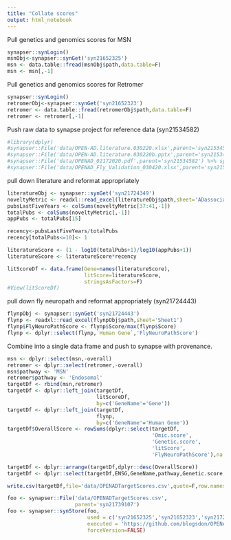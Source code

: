 ```yaml
---
title: "Collate scores"
output: html_notebook
---
```


Pull genetics and genomics scores for MSN

```r
synapser::synLogin()
msnObj<-synapser::synGet('syn21652325')
msn <- data.table::fread(msnObj$path,data.table=F)
msn <- msn[,-1]
```

Pull genetics and genomics scores for Retromer
```r
synapser::synLogin()
retromerObj<-synapser::synGet('syn21652323')
retromer <- data.table::fread(retromerObj$path,data.table=F)
retromer <- retromer[,-1]
```


Push raw data to synapse project for reference data (syn21534582)
```r
#library(dplyr)
#synapser::File('data/OPEN-AD.literature.030220.xlsx',parent='syn21534582') %>% synapser::synStore()
#synapser::File('data/OPEN-AD.literature.030220b.pptx',parent='syn21534582') %>% synapser::synStore()
#synapser::File('data/OPENAD_02172020.pdf',parent='syn21534582') %>% synapser::synStore()
#synapser::File('data/OPENAD_Fly_Validation_030420.xlsx',parent='syn21534582') %>% synapser::synStore()
```

pull down literature and reformat appropriately
```r
literatureObj <- synapser::synGet('syn21724349')
noveltyMetric <- readxl::read_excel(literatureObj$path,sheet='ADassociationsPerYear')
pubsLastFiveYears <- colSums(noveltyMetric[37:41,-1])
totalPubs <- colSums(noveltyMetric[,-1])
appPubs <- totalPubs[15]

recency<-pubsLastFiveYears/totalPubs
recency[totalPubs<=10]<- 1

literatureScore <- (1 - log10(totalPubs+1)/log10(appPubs+1))
literatureScore <- literatureScore*recency

litScoreDf <- data.frame(Gene=names(literatureScore),
                         litScore=literatureScore,
                         stringsAsFactors=F)
#View(litScoreDf)

```


pull down fly neuropath and reformat appropriately (syn21724443)

```r
flynpObj <- synapser::synGet('syn21724443')
flynp <- readxl::read_excel(flynpObj$path,sheet='Sheet1')
flynp$FlyNeuroPathScore <- flynp$Score/max(flynp$Score)
flynp <- dplyr::select(flynp,`Human Gene`,'FlyNeuroPathScore')
```


Combine into a single data frame and push to synapse with provenance.

```r
msn <- dplyr::select(msn,-overall)
retromer <- dplyr::select(retromer,-overall)
msn$pathway <- 'MSN'
retromer$pathway <- 'Endosomal'
targetDf <- rbind(msn,retromer)
targetDf <- dplyr::left_join(targetDf,
                             litScoreDf,
                             by=c('GeneName'='Gene'))
targetDf <- dplyr::left_join(targetDf,
                             flynp,
                             by=c('GeneName'='Human Gene'))
targetDf$OverallScore <- rowSums(dplyr::select(targetDf,
                                               'Omic.score',
                                               'Genetic.score',
                                               'litScore',
                                               'FlyNeuroPathScore'),na.rm=T)

targetDf <- dplyr::arrange(targetDf,dplyr::desc(OverallScore))
targetDf <- dplyr::select(targetDf,ENSG,GeneName,pathway,Genetic.score,pathway,litScore,FlyNeuroPathScore,OverallScore)

write.csv(targetDf,file='data/OPENADTargetScores.csv',quote=F,row.names=F)

```


```r
foo <- synapser::File('data/OPENADTargetScores.csv',
                      parent='syn21739107')
foo <- synapser::synStore(foo,
                          used = c('syn21652325','syn21652323','syn21724349','syn21724443'),
                          executed = 'https://github.com/blogsdon/OPENADBCScoring/blob/d0c85f5b05bd4f477871b0d31214abcbc83b23b1/collateScores.Rmd',
                          forceVersion=FALSE)
```

